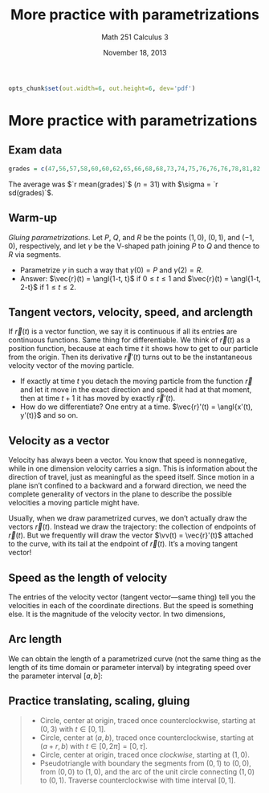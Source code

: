 % More practice with parametrizations
% Math 251 Calculus 3
% November 18, 2013

```{r setup, echo=FALSE, include=FALSE}
opts_chunk$set(out.width=6, out.height=6, dev='pdf')
```

# More practice with parametrizations

## Exam data

```{r grades, echo=FALSE, include=FALSE}
grades = c(47,56,57,58,60,60,62,65,66,68,68,73,74,75,76,76,76,78,81,82,82,83,83,84,84,87,88,89,92,95,96)
```

The average was $`r mean(grades)`$ ($n = 31$) with $\sigma = `r sd(grades)`$.
\begin{figure}[ht]
\begin{minipage}[m]{0.2\linewidth}
\begin{tabular}{cr}
    min & $`r min(grades)`$ \\
    Q1 & $`r quantile(grades, 0.25)`$ \\
    Q2 & $`r quantile(grades, 0.50)`$ \\
    Q3 & $`r quantile(grades, 0.75)`$ \\
    max & $`r max(grades)`$
\end{tabular}
\end{minipage} \hspace*{1em} 
\begin{minipage}[m]{0.6\linewidth}
```{r hist, echo=FALSE, include=FALSE}
hist(grades)
```
\includegraphics[width=0.8\textwidth, height=0.8\textwidth]{figure/hist.pdf}
\end{minipage}
\end{figure}

## Warm-up

*Gluing parametrizations*. Let $P$, $Q$, and $R$ be the points $(1,0)$, $(0,1)$, and $(-1,0)$, respectively, and let $\gamma$ be the V-shaped path joining $P$ to $Q$ and thence to $R$ via segments.

- Parametrize $\gamma$ in such a way that $\gamma(0) = P$ and $\gamma(2) = R$.
- Answer: $\vec{r}(t) = \angl{1-t, t}$ if $0 \leq t \leq 1$ and $\vec{r}(t) = \angl{1-t, 2-t}$ if $1 \leq t \leq 2$.

## Tangent vectors, velocity, speed, and arclength

If $\vec{r}(t)$ is a vector function, we say it is continuous if all its entries are continuous functions. Same thing for differentiable. We think of $\vec{r}(t)$ as a position function, because at each time $t$ it shows how to get to our particle from the origin. Then its derivative $\vec{r}'(t)$ turns out to be the instantaneous velocity vector of the moving particle.

- If exactly at time $t$ you detach the moving particle from the function $\vec{r}$ and let it move in the exact direction and speed it had at that moment, then at time $t+1$ it has moved by exactly $\vec{r}'(t)$.
- How do we differentiate? One entry at a time. $\vec{r}'(t) = \angl{x'(t), y'(t)}$ and so on.

## Velocity as a vector

Velocity has always been a vector. You know that speed is nonnegative, while in one dimension velocity carries a sign. This is information about the direction of travel, just as meaningful as the speed itself. Since motion in a plane isn't confined to a backward and a forward direction, we need the complete generality of vectors in the plane to describe the possible velocities a moving particle might have.

Usually, when we draw parametrized curves, we don't actually draw the vectors $\vec{r}(t)$. Instead we draw the trajectory: the collection of endpoints of $\vec{r}(t)$. But we frequently will draw the vector $\vv(t) = \vec{r}'(t)$ attached to the curve, with its tail at the endpoint of $\vec{r}(t)$. It's a moving tangent vector!

## Speed as the length of velocity

The entries of the velocity vector (tangent vector---same thing) tell you the velocities in each of the coordinate directions. But the speed is something else. It is the magnitude of the velocity vector. In two dimensions,
\begin{equation*}
    \frac{ds}{dt} = \norm{\angl{x'(t), y'(t)}} = \sqrt{x'(t)^2 + y'(t)^2}
\end{equation*}

## Arc length

We can obtain the length of a parametrized curve (not the same thing as the length of its time domain or parameter interval) by integrating speed over the parameter interval $[a,b]$:
\begin{equation*}
    s = \int_a^b \frac{ds}{dt} \; dt = \int_a^b \sqrt{\left( \frac{dx}{dt} \right)^2 + \left( \frac{dy}{dt} \right)^2} \; dt
\end{equation*}

## Practice translating, scaling, gluing

> - Circle, center at origin, traced once counterclockwise, starting at $(0,3)$ with $t \in [0,1]$.
> - Circle, center at $(a,b)$, traced once counterclockwise, starting at $(a+r, b)$ with $t \in [0, 2\pi] = [0, \tau]$.
> - Circle, center at origin, traced once *clockwise*, starting at $(1,0)$.
> - Pseudotriangle with boundary the segments from $(0,1)$ to $(0,0)$, from $(0,0)$ to $(1,0)$, and the arc of the unit circle connecting $(1,0)$ to $(0,1)$. Traverse counterclockwise with time interval $[0,1]$.